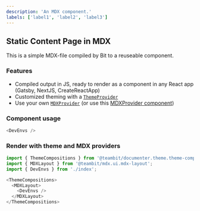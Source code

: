 ```yaml
---
description: 'An MDX component.'
labels: ['label1', 'label2', 'label3']
---
```



## Static Content Page in MDX

This is a simple MDX-file compiled by Bit to a reuseable component.

### Features

- Compiled output in JS, ready to render as a component in any React app (Gatsby, NextJS, CreateReactApp)
- Customized theming with a [`ThemeProvider`](https://bit.dev/teambit/documenter/theme/theme-context)
- Use your own [`MDXProvider`](https://mdxjs.com/getting-started/#mdxprovider) (or use this [MDXProvider component](https://bit.dev/teambit/mdx/ui/mdx-layout))

### Component usage

```js
<DevEnvs />
```

### Render with theme and MDX providers

```js
import { ThemeCompositions } from '@teambit/documenter.theme.theme-compositions';
import { MDXLayout } from '@teambit/mdx.ui.mdx-layout';
import { DevEnvs } from './index';

<ThemeCompositions>
  <MDXLayout>
    <DevEnvs />
  </MDXLayout>
</ThemeCompositions>
```
